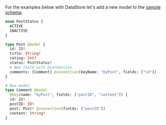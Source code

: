 For the examples below with DataStore let's add a new model to the [sample schema](/lib/datastore/getting-started.md#sample-schema):

```graphql
enum PostStatus {
  ACTIVE
  INACTIVE
}

type Post @model {
  id: ID!
  title: String!
  rating: Int!
  status: PostStatus!
  # New field with @connection
  comments: [Comment] @connection(keyName: "byPost", fields: ["id"])
}

# New model
type Comment @model
  @key(name: "byPost", fields: ["postID", "content"]) {
  id: ID!
  postID: ID!
  post: Post! @connection(fields: ["postID"])
  content: String!
}
```
